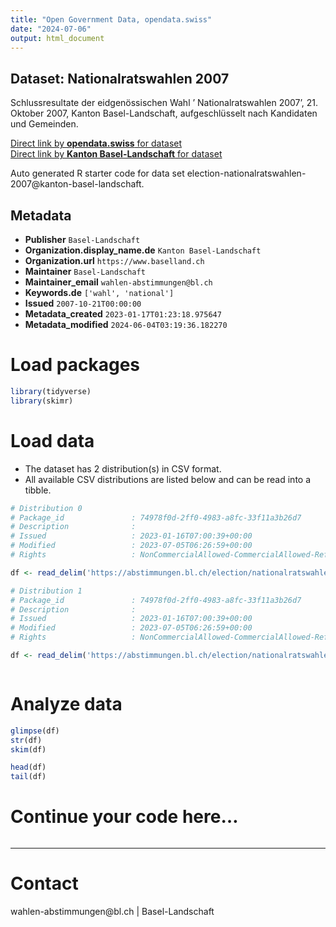 ```yaml
---
title: "Open Government Data, opendata.swiss"
date: "2024-07-06"
output: html_document
---
```


## Dataset: Nationalratswahlen 2007

Schlussresultate der eidgenössischen Wahl ' Nationalratswahlen 2007', 21. Oktober 2007, Kanton Basel-Landschaft, aufgeschlüsselt nach Kandidaten und Gemeinden.

[Direct link by **opendata.swiss** for dataset](https://opendata.swiss/de/dataset/nationalratswahlen-2007)<br>
[Direct link by **Kanton Basel-Landschaft** for dataset](https://abstimmungen.bl.ch/election/nationalratswahlen-2007/data)

Auto generated R starter code for data set election-nationalratswahlen-2007@kanton-basel-landschaft.

## Metadata

- **Publisher** `Basel-Landschaft`
- **Organization.display_name.de** `Kanton Basel-Landschaft`
- **Organization.url** `https://www.baselland.ch`
- **Maintainer** `Basel-Landschaft`
- **Maintainer_email** `wahlen-abstimmungen@bl.ch`
- **Keywords.de** `['wahl', 'national']`
- **Issued** `2007-10-21T00:00:00`
- **Metadata_created** `2023-01-17T01:23:18.975647`
- **Metadata_modified** `2024-06-04T03:19:36.182270`


# Load packages

```r

library(tidyverse)
library(skimr)

```

# Load data

-   The dataset has 2 distribution(s) in CSV format.
-   All available CSV distributions are listed below and can be read into a tibble.

```r

# Distribution 0
# Package_id               : 74978f0d-2ff0-4983-a8fc-33f11a3b26d7
# Description              : 
# Issued                   : 2023-01-16T07:00:39+00:00
# Modified                 : 2023-07-05T06:26:59+00:00
# Rights                   : NonCommercialAllowed-CommercialAllowed-ReferenceRequired

df <- read_delim('https://abstimmungen.bl.ch/election/nationalratswahlen-2007/data-csv')

# Distribution 1
# Package_id               : 74978f0d-2ff0-4983-a8fc-33f11a3b26d7
# Description              : 
# Issued                   : 2023-01-16T07:00:39+00:00
# Modified                 : 2023-07-05T06:26:59+00:00
# Rights                   : NonCommercialAllowed-CommercialAllowed-ReferenceRequired

df <- read_delim('https://abstimmungen.bl.ch/election/nationalratswahlen-2007/data-parties-csv')



```

# Analyze data

```r

glimpse(df)
str(df)
skim(df)

head(df)
tail(df)

```

# Continue your code here...

```r

```

------------------------------------------------------------------------

# Contact

wahlen-abstimmungen@bl.ch | Basel-Landschaft
